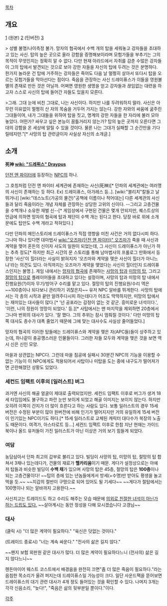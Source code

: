 [[목차]]
== 개요 ==
[attachment:/死神_Draypus.jpg]
(원본)
[attachment:/untitled_56.png]
(틴버전)
[attachment:/2009165316_741e9252_IMG_0699.GIF]
 
> 성별 불명/나이측정 불가. 망자의 협곡에서 수백 개의 탑을 세워놓고 강자들을 초대하고 있는 사신. 탑의 높은 곳으로 올라 강함을 증명해보이라며 모험가들을 부추기는 그의 목적이 무엇인지는 정확히 알 수 없다. 다만 현재 아라드에서 자취를 감춘 수많은 강자들이 그의 탑에서 발견되는 것으로 보아 강한 자들을 자신의 탑에 두려는 것은 분명하다. 한가지 놀라운 건 탑에 거주하는 강자들은 죽어도 다음 날 멀쩡히 살아서 또다시 탑을 오르는 모험가들을 막아선다는 점이다. 죽음을 관장하는 사신 드레이퓨스가 이들을 영원불멸의 존재로 만든 것은 아닐까. 어쩌면 영원한 생명을 얻고 강자들과 끊임없는 대련을 하고자 스스로 사신의 탑에 들어간 자들도 있을지 모른다.

>그래. 그대 눈에 비친 그대로, 나는 사신이다. 하지만 나를 두려워하지 말라. 사신은 아무런 이유없이 멀쩡히 산 자의 목숨을 거두어 가지는 않는다. 강한 자와의 싸움에 굶주린 그대들이여, 내가 그대들을 위하여 탑을 짓고, 명계의 강한 자들을 한 자리에 불러 모아 놓았다. 어떤가? 싸우고 싶은 본능이 꿈틀거리지 않는가? 탑의 높은 곳까지 오른다면 그대의 강함을 온 세상에 알릴 수 있을 것이다. 물론 나는 그대가 실패할 그 순간만을 기다릴테지만."[* 사망의 탑 관련글이자 사실상 자신의 소개글.]

== 소개 ==
'''死神 [[wiki: "드레퓌스" Draypus]]'''

[[던전 앤 파이터]]에 등장하는 [[NPC]]의 하나.

그 호칭처럼 던전 앤 파이터 세계관에 존재하는 사신(死神)[* 던파의 세계관에는 여러명의 사신이 존재하는 듯 하다. Ex) 드레이퓨스, 아가레스 등..]. [wiki:"블리치"칼들고 날뛰거나] [wiki:"데스노트(가공의 물건)"공책에 이름이나 적어대는] 다른 세계관의 사신들과 달리 죽음이라는 개념 자체를 관장하는 상당한 고위의 신이다. --그리고 고층건물을 수백개나 소유한 재벌 신--[* 게임상에서 구현된 건물은 몇개 안되지만, 퀘스트상의 언급에 의하면 망자의 협곡에 탑과 제단이 수백 개는 된다고 한다. 당장 바로 위에 소개문에도 탑만도 수백 개라고 적혀있다.]

다만 던파의 메인스토리에 드레이퓨스가 직접 영향을 미친 사건은 거의 없다시피 하다. 그나마 하나 있다면 대마법사 [[wiki:"오즈마(던전 앤 파이터)" 오즈마]]가 죽을 때 사신과 계약을 맺어 혼돈의 신이자 사도의 일원이 되었는데, 그 사신이 드레이퓨스가 아닌가 하는 추측 정도[* 하지만 최근 시간의 문 스토리를 통해 남마법사의 프롤로그 만화에서 등장한 '사신'이 힐더라는 사실이 밝혀지자 '오즈마와 계약을 맺은 사신이 힐더가 아니느냐'라는 의견도 있다. 아직까지는 오즈마가 계약을 맺었다는 사신이 힐더인지 드레이퓨스인지는 불명.]. 게임 내에서는 [[망자의 협곡]]에 존재하는 [[사망의 탑]]과 [[미망의 탑]], 그리고 [[절망의 탑]]으로 플레이어들을 초대하고 있다는 설정이며, 사망의 탑과 미망의 탑 내에서 진행요원(?)이자 무기/방어구 수리를 맡고 있다. 절망의 탑의 진행요원/수리 역은 ~~100층이나 되다보니 관리하기 귀찮은지~~ 유저 NPC 알바를 뛰게한다. 사망의 탑에서는 각 층의 시작과 끝만 알려주다시피 하는데다가 어조도 딱딱하지만, 미망의 탑에서는 재미있는 대사들이 많다.[* '넌 공포라는 감정이 없는 것 같군. 흥미로운 녀석이다.', '이런, 나의 정원이 엉망이 되었다.' 등.][* 사탑에서는 맨 마지막을 제외하면 20층에서 그나마 번외의 대사가 있다. '잘 했다. 그의 추위는 잠시 멈춰질 것이다.' 다만 미망의 탑 쪽 대사도 층수가 대폭 줄었기 때문에 그에 맞는 대사수도 사실상 줄어들었다.]

망자의 협곡의 이러한 탑들에는 드레이퓨스와 계약을 맺은 자(APC들)들이 상주하고 있는데, 하나같이 충공깽스러운 인물들이다. 그러한 자들 모두와 계약을 맺은 것을 보면 역시 신은 신인 모양.

마을과 상관없는 NPC다. 그런데 마을 침공에 실패시 30분간 NPC의 기능을 이용할 수 없는 기능이 이 NPC에게도 적용되어서 사탑이나 미탑을 도는 중에 내구도가 떨어져가면 곤란해졌던 상황도 있었다.

=== 세컨드 임팩트 이후의 [일러스트] 버그 ===
과거엔 사신의 해골 얼굴이 제대로 출력되었지만. 세컨드 임팩트 이후로 버그가 생겨 18세 타입임에도 불구하고 파란 눈만 보이게 되었고 해골 이미지는 보이지 않는다. 하지만 오히려 이쪽이 간지가 더 많이 흐른다고 하는 사람도 있다. 보통 일러스트의 경우 15세 버전은 수정된 부분이 많아 원버전에 비해 인기가 떨어지지만 거의 유일하게 15세 버전이 인기있는 NPC이기도 하다.[* 15세 일러스트로 교체된 캐릭터 대다수가 복장의 노출도 때문이다. 여격가, 아스타로트 등...] 세컨드 임팩트 이후로 한참 지난 현재는 가이드북이나 올드 유저들이 가진 일러스트가 아닌 이상은 거의 보기 힘들게 되었다.

=== 여담 ===
농담삼아서 던파 최고의 갑부로 불리고 있다. 빌딩이 사망의 탑, 미망의 탑, 절망의 탑 합쳐서 3채나 있는데다가, 건물의 재료가 '''헬카리움'''이기 때문. 게다가 설정상으로는 아예 저 탑들과 비슷한 빌딩이 '''수백 채'''가 있으며 사망의 탑은 45층, 절망의 탑은 '''100층'''이나 되는 고층건물이다! ~~탑의 층에 있는 년놈들에게서 방세(+수명)만 받아도 평생을 놀고 먹을 듯.~~ ~~지갑의 절반이 구멍으로 되어 있어도 될 기세다~~ ~~게다가 절탑에서는 100명이나 되는 알바까지 고용한다.~~

사신치고는 트레이드도 하고 수리도 해주는 모습 때문에 [http://rigvedawiki.net/r1/wiki.php/%EC%82%AC%EC%8B%A0%20%EB%93%9C%EB%A0%88%EC%9D%B4%ED%93%A8%EC%8A%A4?action=download&value=526E58B2335DA90020.png 의외로 친절한 녀석이 아닌가 하는 드립도 있다.] ~~살아계시는 동안 정성을 다해 모시겠습니다 고갱님~~

=== 대사 ===
(클릭 시)
"더 많은 계약이 필요하다."
"육신은 덧없는 것이다."

(트레이드 종료시)
"너는 계속 싸운다."
"전사의 삶은 길지 않다."

~~왠지 보험 외판원 같은 대사가 많다. 더 많은 계약이 필요하다느니 (전사의) 삶은 길지 않다느니~~

헨돈마이어 웨스트 코스트에서 배경음을 완전히 끄면"좀 더 많은 죽음이 필요하다."라는 음침한 목소리가 울려 퍼지는데 드레이퓨스일 가능성이 크다. 일단 사운드팩을 뜯어보면 드레이퓨스의 대기 관련 대사가 4개 정도 들어있는 것을 확인할 수 있다. 나머지 3개는 각각 신음소리, "늦다!", "죽음은 삶의 뒷부분일 뿐이다."이다.

[[각주]]
